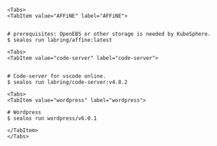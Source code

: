 
```mdx-code-block
<Tabs>
<TabItem value="AFFiNE" label="AFFiNE">
```

```shell

# prerequisites: OpenEBS or other storage is needed by KubeSphere.
$ sealos run labring/affine:latest
```

```mdx-code-block
<Tabs>
<TabItem value="code-server" label="code-server">
```

```shell

# Code-server for vscode online.
$ sealos run labring/code-server:v4.8.2
```


```mdx-code-block
<Tabs>
<TabItem value="wordpress" label="wordpress">
```

```shell
# Wordpress
$ sealos run wordpress/v6.0.1
```

```mdx-code-block
</TabItem>
</Tabs>
```
